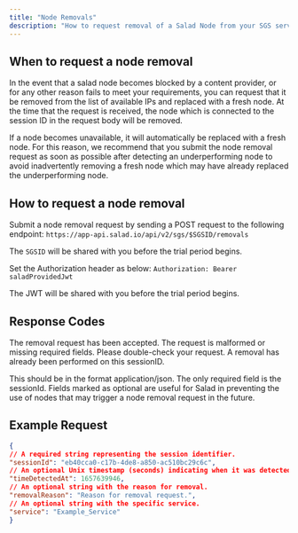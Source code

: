 ---
title: "Node Removals"
description: "How to request removal of a Salad Node from your SGS server"
---

## When to request a node removal
In the event that a salad node becomes blocked by a content provider, or for any other reason fails to meet your requirements, you can request that it be removed from the list of available IPs and replaced with a fresh node. At the time that the request is received, the node which is connected to the session ID in the request body will be removed.

If a node becomes unavailable, it will automatically be replaced with a fresh node. For this reason, we recommend that you submit the node removal request as soon as possible after detecting an underperforming node to avoid inadvertently removing a fresh node which may have already replaced the underperforming node.

## How to request a node removal
Submit a node removal request by sending a POST request to the following endpoint:
`https://app-api.salad.io/api/v2/sgs/$SGSID/removals`

The `SGSID` will be shared with you before the trial period begins.

Set the Authorization header as below:
`Authorization: Bearer saladProvidedJwt`

The JWT will be shared with you before the trial period begins.
## Response Codes
<AccordionGroup>
  <Accordion title="202 Accepted">
    The removal request has been accepted.
  </Accordion>

  <Accordion title="400 Bad Request">
    The request is malformed or missing required fields. Please double-check your request.
  </Accordion>

  <Accordion title="409 Conflict">
    A removal has already been performed on this sessionID.
  </Accordion>
</AccordionGroup>


<Note>This should be in the format application/json. The only required field is the sessionId. Fields marked as optional are useful for Salad in preventing the use of nodes that may trigger a node removal request in the future.</Note>

## Example Request
``` JSON node_removal.json
{
// A required string representing the session identifier.
"sessionId": "eb40cca0-c17b-4de8-a850-ac510bc29c6c",
// An optional Unix timestamp (seconds) indicating when it was detected as bad.
"timeDetectedAt": 1657639946,
// An optional string with the reason for removal.
"removalReason": "Reason for removal request.",
// An optional string with the specific service.
"service": "Example_Service"
}
```